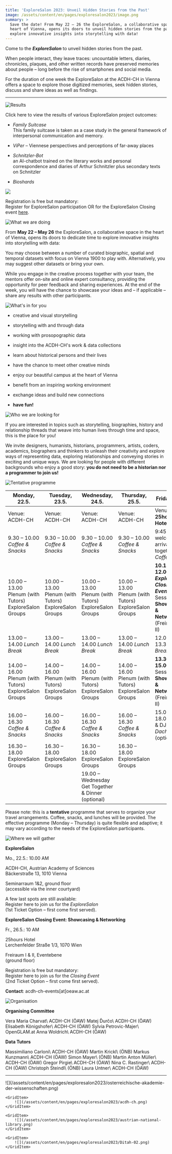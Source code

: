 ```yaml
---
title: 'ExploreSalon 2023: Unveil Hidden Stories from the Past'
image: /assets/content/en/pages/exploresalon2023/image.png
summary: >
  Save the date! From May 22 – 26 the ExploreSalon, a collaborative space in the
  heart of Vienna, opens its doors to unveil hidden stories from the past:
  explore innovative insights into storytelling with data!
---
```

Come to the ***ExploreSalon*** to unveil hidden stories from the past.

When people interact, they leave traces: uncountable letters, diaries, chronicles, plaques, and other written records have preserved memories about people – long before the rise of smartphones and social media.

For the duration of one week the ExploreSalon at the ACDH-CH in Vienna offers a space to explore those digitized memories, seek hidden stories, discuss and share ideas as well as findings.

---

![Results](/assets/content/en/pages/exploresalon2023/bildschirmfoto-2023-06-07-um-10.04.05-1024x146.png)

Click <Download href="/assets/content/en/pages/exploresalon2023/OutcomesExploreSalon2023.pdf">here</Download> to view the results of various ExploreSalon project outcomes:

* *Family Suitcase*\
  This family suitcase is taken as a case study in the general framework of interpersonal communication and memory.

* *ViPer* – Viennese perspectives and perceptions of far-away places

* *Schnitzler-Bot*\
  an AI-chatbot trained on the literary works and personal correspondence and diaries of Arthur Schnitzler plus secondary texts on Schnitzler

* *Bioshards*

![](/assets/content/en/pages/exploresalon2023/final-overview.png)

Registration is free but mandatory:\
Register for ExploreSalon participation OR for the ExploreSalon Closing event [here](https://pretix.eu/ExploreSalon2023/Anmeldung/).

![What we are doing](/assets/content/en/pages/exploresalon2023/what-we-are-doing-2.png)

From **May 22 – May 26** the ExploreSalon, a collaborative space in the heart of Vienna, opens its doors to dedicate time to explore innovative insights into storytelling with data:

You may choose between a number of curated biographic, spatial and temporal datasets with focus on Vienna 1900 to play with. Alternatively, you may suggest other datasets or bring your own.

While you engage in the creative process together with your team, the mentors offer on-site and online expert consultancy, providing the opportunity for peer feedback and sharing experiences. At the end of the week, you will have the chance to showcase your ideas and – if applicable – share any results with other participants.

![What's in for you](/assets/content/en/pages/exploresalon2023/whats-in-for-you-3.png)

* creative and visual storytelling

* storytelling with and through data

* working with prosopographic data

* insight into the ACDH-CH's work & data collections

* learn about historical persons and their lives

* have the chance to meet other creative minds

* enjoy our beautiful campus at the heart of Vienna

* benefit from an inspiring working environment

* exchange ideas and build new connections

* **have fun!**

![Who we are looking for](/assets/content/en/pages/exploresalon2023/who-we-are-looking-for-1-1024x82.png)

If you are interested in topics such as storytelling, biographies, history and relationship threads that weave into human lives through time and space, this is the place for you!

We invite designers, humanists, historians, programmers, artists, coders, academics, biographers and thinkers to unleash their creativity and explore ways of representing data, exploring relationships and conveying stories in exciting and unique ways. We are looking for people with different backgrounds who enjoy a good story: **you do not need to be a historian nor a programmer to join us!**

![Tentative programme](/assets/content/en/pages/exploresalon2023/tentative-programme-exploresalon.png)

| Monday, 22.5.                                          | Tuesday, 23.5.                                         | Wednesday, 24.5.                                       | Thursday, 25.5.                                        | Friday, 26.5.                                                                                               |
| ------------------------------------------------------ | ------------------------------------------------------ | ------------------------------------------------------ | ------------------------------------------------------ | ----------------------------------------------------------------------------------------------------------- |
| Venue: ACDH-CH                                         | Venue: ACDH-CH                                         | Venue: ACDH-CH                                         | Venue: ACDH-CH                                         | Venue: **25hours Hotel**                                                                                    |
| 9.30 – 10.00 *Coffee & Snacks*                         | 9.30 – 10.00 *Coffee & Snacks*                         | 9.30 – 10.00 *Coffee & Snacks*                         | 9.30 – 10.00 *Coffee & Snacks*                         | 9:45 – 10.15 welcome & arrival, get together: *Coffee*                                                      |
| 10.00 – 13.00 Plenum (with Tutors) ExploreSalon Groups | 10.00 – 13.00 Plenum (with Tutors) ExploreSalon Groups | 10.00 – 13.00 Plenum (with Tutors) ExploreSalon Groups | 10.00 – 13.00 Plenum (with Tutors) ExploreSalon Groups | **10.15 – 12.00** ***ExploreSalon Closing Event*** Session 1: **Showcasing & Networking** (Freiraum I & II) |
| 13.00 – 14.00 *Lunch Break*                            | 13.00 – 14.00 *Lunch Break*                            | 13.00 – 14.00 *Lunch Break*                            | 13.00 – 14.00 *Lunch Break*                            | 12.00 – 13.30 *Lunch Break*                                                                                 |
| 14.00 – 16.00 Plenum (with Tutors) ExploreSalon Groups | 14.00 – 16.00 Plenum (with Tutors) ExploreSalon Groups | 14.00 – 16.00 Plenum (with Tutors) ExploreSalon Groups | 14.00 – 16.00 Plenum (with Tutors) ExploreSalon Groups | **13.30 – 15.00** Session 2: **Showcasing & Networking** (Freiraum I & II)                                  |
| 16.00 – 16.30 *Coffee & Snacks*                        | 16.00 – 16.30 *Coffee & Snacks*                        | 16.00 – 16.30 *Coffee & Snacks*                        | 16.00 – 16.30 *Coffee & Snacks*                        | 15.00 – 18.00 Drinks & DJ *Dachboden* (optional)                                                            |
| 16.30 – 18.00 ExploreSalon Groups                      | 16.30 – 18.00 ExploreSalon Groups                      | 16.30 – 18.00 ExploreSalon Groups                      | 16.30 – 18.00 ExploreSalon Groups                      |                                                                                                             |
|                                                        |                                                        | 19.00 – Wednesday Get Together & Dinner (optional)     |                                                        |                                                                                                             |

Please note: this is a **tentative** programme that serves to organize your travel arrangements. Coffee, snacks, and lunches will be provided. The effective programme (Monday – Thursday) is quite flexible and adaptive; it may vary according to the needs of the ExploreSalon participants.

![Where we will gather](/assets/content/en/pages/exploresalon2023/where-we-will-gather-1-1024x93.png)

**ExploreSalon**

Mo., 22.5.: 10.00 AM

ACDH-CH, Austrian Academy of Sciences\
Bäckerstraße 13, 1010 Vienna

Seminarraum 1&2, ground floor\
(accessible via the inner courtyard)

A few last spots are still available:\
Register here to join us for the *ExploreSalon*\
(1st Ticket Option – first come first served).

**ExploreSalon Closing Event: Showcasing & Networking**

Fr., 26.5.: 10 AM

25hours Hotel\
Lerchenfelder Straße 1/3, 1070 Wien

Freiraum I & II, Eventebene\
(ground floor)

Registration is free but mandatory:\
Register here to join us for the *Closing Event*\
(2nd Ticket Option – first come first served).

**Contact**: acdh-ch-events\[at]oeaw\.ac.at

![Organisation](/assets/content/en/pages/exploresalon2023/organisation.png)

**Organising Committee**

<Grid variant="three-columns">
  <GridItem>
		<Avatar href="/assets/content/en/pages/exploresalon2023/csm_team_charvat_d184b341fc-150x150.png" maxSize={180} variant="rounded">
    	Vera Maria Charvat\
    	ACDH-CH (ÖAW)
		</Avatar>
  </GridItem>

  <GridItem>
		<Avatar href="/assets/content/en/pages/exploresalon2023/csm_team_durco_4f69196218-150x150.png" maxSize={180} variant="rounded">
	    Matej Ďurčo\
  	  ACDH-CH (ÖAW)
		</Avatar>
  </GridItem>

  <GridItem>
		<Avatar href="/assets/content/en/pages/exploresalon2023/elkoen-1-150x150.png" maxSize={180} variant="rounded">
	    Elisabeth Königshofer\
  	  ACDH-CH (ÖAW)
		</Avatar>
  </GridItem>

  <GridItem>
		<Avatar href="/assets/content/en/pages/exploresalon2023/sylvia-petrovic-majer-150x150.png" maxSize={180} variant="rounded">
	    Sylvia Petrovic-Majer\
  	  OpenGLAM.at
		</Avatar>
  </GridItem>

  <GridItem>
		<Avatar href="/assets/content/en/pages/exploresalon2023/csm_team_woldrich2_4c2c576992-1-150x150.png" maxSize={180} variant="rounded">
	    Anna Woldrich\
  	  ACDH-CH (ÖAW)
		</Avatar>
  </GridItem>
</Grid>

**Data Tutors**

<Grid variant="three-columns">
  <GridItem>
		<Avatar href="/assets/content/en/pages/exploresalon2023/csm_team_carloni.png" maxSize={180} variant="rounded">
	    Massimiliano Carloni\
  	  ACDH-CH (ÖAW)
		</Avatar>
  </GridItem>

  <GridItem>
		<Avatar href="/assets/content/en/pages/exploresalon2023/martin-krickl-onb.png" maxSize={180} variant="rounded">
	    Martin Krickl\
  	  (ÖNB)
		</Avatar>
  </GridItem>

  <GridItem>
		<Avatar href="/assets/content/en/pages/exploresalon2023/csm_team_kunzmann.png" maxSize={180} variant="rounded">
	    Markus Kunzmann\
  	  ACDH-CH (ÖAW)
		</Avatar>
  </GridItem>

  <GridItem>
		<Avatar href="/assets/content/en/pages/exploresalon2023/simon-mayer-onb.png" maxSize={180} variant="rounded">
	    Simon Mayer\
  	  (ÖNB)
		</Avatar>
  </GridItem>

  <GridItem>
		<Avatar href="/assets/content/en/pages/exploresalon2023/csm_team_mueller.png" maxSize={180} variant="rounded">
	    Martin Anton Müller\
  	  ACDH-CH (ÖAW)
		</Avatar>
  </GridItem>

  <GridItem>
		<Avatar href="/assets/content/en/pages/exploresalon2023/csm_team_pirgie.png" maxSize={180} variant="rounded">
	    Gregor Pirgie\
  	  ACDH-CH (ÖAW)
		</Avatar>
  </GridItem>

  <GridItem>
		<Avatar href="/assets/content/en/pages/exploresalon2023/csm_team_rastinger.png" maxSize={180} variant="rounded">
	    Nina C. Rastinger\
  	  ACDH-CH (ÖAW)
		</Avatar>
  </GridItem>

  <GridItem>
		<Avatar href="/assets/content/en/pages/exploresalon2023/christoph-steindl-onb.png" maxSize={180} variant="rounded">
	    Christoph Steindl\
  	  (ÖNB)
		</Avatar>
  </GridItem>

  <GridItem>
		<Avatar href="/assets/content/en/pages/exploresalon2023/csm_team_untner.png" maxSize={180} variant="rounded">
	    Laura Untner\
  	  ACDH-CH (ÖAW)
		</Avatar>
  </GridItem>
</Grid>

---

<Grid variant="four-columns">
	<GridItem>
		![](/assets/content/en/pages/exploresalon2023/osterreichische-akademie-der-wissenschaften.png)
	</GridItem>

	<GridItem>
		![](/assets/content/en/pages/exploresalon2023/acdh-ch.png)
	</GridItem>

	<GridItem>
		![](/assets/content/en/pages/exploresalon2023/austrian-national-library.png)
	</GridItem>

	<GridItem>
		![](/assets/content/en/pages/exploresalon2023/Ditah-02.png)
	</GridItem>
</Grid>
